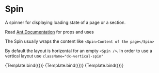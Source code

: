 

<Meta title="Data Display/Spin (Ant)" component={Spin} />

# Spin

A spinner for displaying loading state of a page or a section.

Read [Ant Documentation]([https://ant.design/components/spin/) for props and uses

The Spin usually wraps the content like `<Spin>Content of the page</Spin>`

By default the layout is horizontal for an empty `<Spin />`. In order to use a vertical layout use `className="dx-vertical-spin"`


<Canvas>
    <Story
        name="Default"
        args={{
            tip: "Loading parameters...",
            children: "Content of the page",
        }}
    >
        {Template.bind({})}
    </Story>
    <Story
        name="Empty"
        args={{
            tip: "Loading parameters...",
        }}
    >
        {Template.bind({})}
    </Story>
    <Story
        name="Empty Vertical"
        args={{
            tip: "Loading parameters...",
            className: "dx-vertical-spin",
        }}
    >
        {Template.bind({})}
    </Story>
</Canvas>
